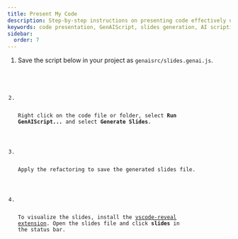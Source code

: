 ```yaml
---
title: Present My Code
description: Step-by-step instructions on presenting code effectively using GenAIScript and creating engaging slides.
keywords: code presentation, GenAIScript, slides generation, AI scripting, code visualization
sidebar:
  order: 7
---
```


<Steps>

<ol>

<li> 

Save the script below in your project as `genaisrc/slides.genai.js`.

<Code code={importedCode} wrap={true} lang="js" title="slides.genai.mjs" />

</li>

<li>

Right click on the code file or folder, select **Run GenAIScript...** and select **Generate Slides**.

</li>

<li>

Apply the refactoring to save the generated slides file.

</li>

<li>

To visualize the slides, install the [vscode-reveal extension](https://marketplace.visualstudio.com/items?itemName=evilz.vscode-reveal).
Open the slides file and click **slides** in the status bar.

</li>

</ol>

</Steps>